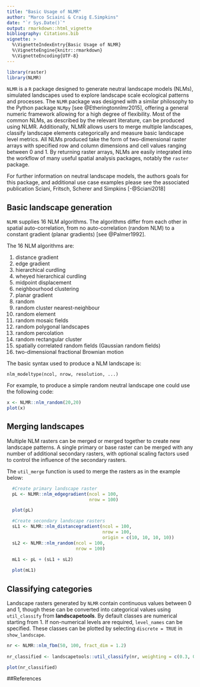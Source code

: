 ```yaml
---
title: "Basic Usage of NLMR"
author: "Marco Sciaini & Craig E.Simpkins"
date: "`r Sys.Date()`"
output: rmarkdown::html_vignette
bibliography: Citations.bib
vignette: >
  %\VignetteIndexEntry{Basic Usage of NLMR}
  %\VignetteEngine{knitr::rmarkdown}
  %\VignetteEncoding{UTF-8}
---
```


```r
library(raster)
library(NLMR)
```

`NLMR` is a `R` package designed to generate neutral landscape models (NLMs), 
simulated landscapes used to explore landscape scale ecological patterns and 
processes. The `NLMR` package was designed with a similar philosophy to the 
Python package `NLMpy` [see @Etheringtonnlmr2015], offering a general numeric 
framework allowing for a high degree of flexibility. Most of the common NLMs, 
as described by the relevant literature, can be produced using NLMR. 
Additionally, NLMR allows users to merge multiple landscapes, classify landscape
elements categorically and measure basic landscape level metrics. All NLMs 
produced take the form of two-dimensional raster arrays with specified row and 
column dimensions and cell values ranging between 0 and 1. By returning raster 
arrays, NLMs are easily integrated into the workflow of many useful spatial
analysis packages, notably the `raster` package.

For further information on neutral landscape models, the authors goals for
this package, and additional use case examples please see the associated
publication Sciani, Fritsch, Scherer and Simpkins [-@Sciani2018]

## Basic landscape generation

`NLMR` supplies 16 NLM algorithms. The algorithms differ from each other in 
spatial auto-correlation, from no auto-correlation (random NLM) to a constant 
gradient (planar gradients) [see @Palmer1992].  

The 16 NLM algorithms are:

1. distance gradient
1. edge gradient  
1. hierarchical curdling
1. wheyed hierarchical curdling
1. midpoint displacement 
1. neighbourhood clustering
1. planar gradient  
1. random  
1. random cluster nearest-neighbour 
1. random element 
1. random mosaic fields
1. random polygonal landscapes
1. random percolation  
1. random rectangular cluster 
1. spatially correlated random fields (Gaussian random fields)  
1. two-dimensional fractional Brownian motion

The basic syntax used to produce a NLM landscape is:
```
nlm_modeltype(ncol, nrow, resolution, ...)
```
    
For example, to produce a simple random neutral landscape one could use the 
following code:

```r
x <- NLMR::nlm_random(20,20)
plot(x)
```

## Merging landscapes

Multiple NLM rasters can be merged or merged together to create new landscape 
patterns. A single primary or base raster can be merged with any number of 
additional secondary rasters, with optional scaling factors used to control the 
influence of the secondary rasters.  

The `util_merge` function is used to merge the rasters as in the example below:

```r
  #Create primary landscape raster
  pL <- NLMR::nlm_edgegradient(ncol = 100,
                               nrow = 100)

  plot(pL)

  #Create secondary landscape rasters
  sL1 <- NLMR::nlm_distancegradient(ncol = 100,
                                    nrow = 100,
                                    origin = c(10, 10, 10, 10))
  sL2 <- NLMR::nlm_random(ncol = 100,
                          nrow = 100)

  mL1 <- pL + (sL1 + sL2)
  
  plot(mL1)
```

## Classifying categories

Landscape rasters generated by `NLMR` contain continuous values between 0 and 1,
though these can be converted into categorical values using `util_classify` from 
**landscapetools**. By default classes are numerical starting from 1. 
If non-numerical levels are required, `level_names` can be 
specified. These classes can be plotted by selecting `discrete = TRUE` in 
`show_landscape`.

```r
nr <- NLMR::nlm_fbm(50, 100, fract_dim = 1.2)
                              
nr_classified <- landscapetools::util_classify(nr, weighting = c(0.3, 0.3, 0.3))

plot(nr_classified)
```

##References
